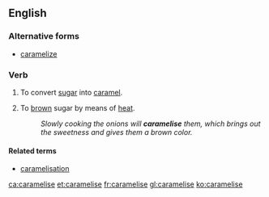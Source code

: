 ==English==

===Alternative forms===
* [[caramelize]]

===Verb===
{{en-verb|caramelises|caramelising|caramelised}}

# {{label|en|cooking}} To convert [[sugar]] into [[caramel]].
# {{label|en|cooking}} To [[brown]] sugar by means of [[heat]].
#: ''Slowly cooking the onions will '''caramelise''' them, which brings out the sweetness and gives them a brown color.''

====Related terms====
* [[caramelisation]]

[[ca:caramelise]]
[[et:caramelise]]
[[fr:caramelise]]
[[gl:caramelise]]
[[ko:caramelise]]